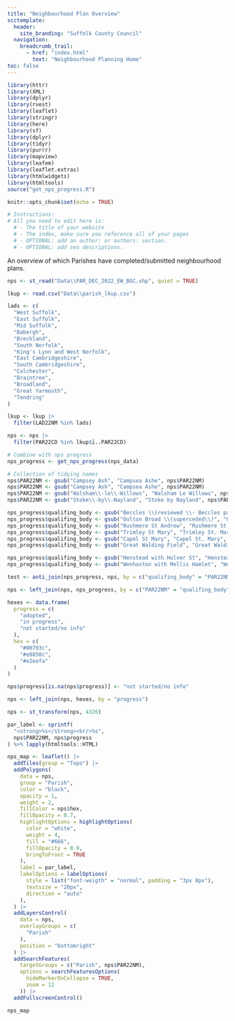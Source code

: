 ```yaml
---
title: "Neighbourhood Plan Overview"
scctemplate:
  header:
    site_branding: "Suffolk County Council"
  navigation:
    breadcrumb_trail:
      - href: "index.html"
        text: "Neighbourhood Planning Home"
toc: false
---
```


```r
library(httr)
library(XML)
library(dplyr)
library(rvest)
library(leaflet)
library(stringr)
library(here)
library(sf)
library(dplyr)
library(tidyr)
library(purrr)
library(mapview)
library(leafem)
library(leaflet.extras)
library(htmlwidgets)
library(htmltools)
source("get_nps_progress.R")

knitr::opts_chunk$set(echo = TRUE)

# Instructions:
# All you need to edit here is:
  # - The title of your website
  # - The index, make sure you reference all of your pages
  # - OPTIONAL: add an author: or authors: section.
  # - OPTIONAL: add seo descriptions.
```

An overview of which Parishes have completed/submitted neighbourhood plans.

```r
nps <- st_read("Data\\PAR_DEC_2022_EW_BGC.shp", quiet = TRUE)

lkup <- read.csv("Data\\parish_lkup.csv")

lads <- c(
  "West Suffolk",
  "East Suffolk",
  "Mid Suffolk",
  "Babergh",
  "Breckland",
  "South Norfolk",
  "King's Lynn and West Norfolk",
  "East Cambridgeshire",
  "South Cambridgeshire",
  "Colchester",
  "Braintree",
  "Broadland",
  "Great Yarmouth",
  "Tendring"
)

lkup <- lkup |> 
  filter(LAD22NM %in% lads)

nps <- nps |> 
  filter(PAR22CD %in% lkup$ï..PAR22CD)

# Combine with nps progress
nps_progress <- get_nps_progress(nps_data)

# Collection of tidying names
nps$PAR22NM <- gsub("Campsey Ash", "Campsea Ashe", nps$PAR22NM)
nps$PAR22NM <- gsub("Campsey Ash", "Campsea Ashe", nps$PAR22NM)
nps$PAR22NM <- gsub("Walsham\\-le\\-Willows", "Walsham Le Willows", nps$PAR22NM)
nps$PAR22NM <- gsub("Stoke\\-by\\-Nayland", "Stoke by Nayland", nps$PAR22NM)

nps_progress$qualifing_body <- gsub("Beccles \\(reviewed \\- Beccles parish only\\)", "Beccles", nps_progress$qualifing_body)
nps_progress$qualifing_body <- gsub("Oulton Broad \\(superceded\\)", "Oulton Broad", nps_progress$qualifing_body)
nps_progress$qualifing_body <- gsub("Rushmere St Andrew", "Rushmere St. Andrew", nps_progress$qualifing_body)
nps_progress$qualifing_body <- gsub("Trimley St Mary", "Trimley St. Mary", nps_progress$qualifing_body)
nps_progress$qualifing_body <- gsub("Capel St Mary", "Capel St. Mary", nps_progress$qualifing_body)
nps_progress$qualifing_body <- gsub("Great Walding Field", "Great Waldingfield", nps_progress$qualifing_body)

nps_progress$qualifing_body <- gsub("Henstead with Hulver St", "Henstead with Hulver Street", nps_progress$qualifing_body)
nps_progress$qualifing_body <- gsub("Wenhaston with Mellis Hamlet", "Wenhaston with Mells Hamlet", nps_progress$qualifing_body)

test <- anti_join(nps_progress, nps, by = c("qualifing_body" = "PAR22NM"))

nps <- left_join(nps, nps_progress, by = c("PAR22NM" = "qualifing_body"))

hexes <- data.frame(
  progress = c(
    "adopted",
    "in progress",
    "not started/no info"
  ),
  hex = c(
    "#00703c",
    "#e8850c",
    "#e2eefa"
  )
)

nps$progress[is.na(nps$progress)] <- "not started/no info"

nps <- left_join(nps, hexes, by = "progress")

nps <- st_transform(nps, 4326)

par_label <- sprintf(
  "<strong>%s</strong><br/>%s",
  nps$PAR22NM, nps$progress
) %>% lapply(htmltools::HTML)

nps_map <- leaflet() |> 
  addTiles(group = "Topo") |> 
  addPolygons(
    data = nps,
    group = "Parish",
    color = "black",
    opacity = 1,
    weight = 2,
    fillColor = nps$hex,
    fillOpacity = 0.7,
    highlightOptions = highlightOptions(
      color = "white",
      weight = 4,
      fill = "#666",
      fillOpacity = 0.9,
      bringToFront = TRUE
    ),
    label = par_label,
    labelOptions = labelOptions(
      style = list("font-weigth" = "normal", padding = "3px 8px"),
      textsize = "20px",
      direction = "auto"
    ),
  ) |> 
  addLayersControl(
    data = nps,
    overlayGroups = c(
      "Parish"
    ),
    position = "bottomright"
  ) |> 
  addSearchFeatures(
    targetGroups = c("Parish", nps$PAR22NM),
    options = searchFeaturesOptions(
      hideMarkerOnCollapse = TRUE,
      zoom = 12
    )) |> 
  addFullscreenControl()

nps_map
```

